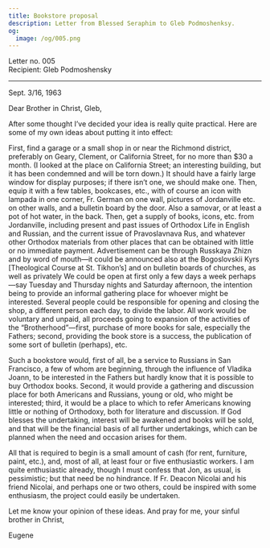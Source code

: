 ```yaml
---
title: Bookstore proposal
description: Letter from Blessed Seraphim to Gleb Podmoshenksy.
og:
  image: /og/005.png
---
```


<div style={{textAlign:'right', fontFamily:'monospace'}}>Letter no. 005</div>
<div style={{textAlign:'left', fontFamily:'monospace'}}>Recipient: Gleb Podmoshensky</div>

---

Sept. 3/16, 1963

Dear Brother in Christ, Gleb,

After some thought I’ve decided your idea is really quite practical. Here are some of my own ideas about putting it into effect:

First, find a garage or a small shop in or near the Richmond district, preferably on Geary, Clement, or California Street, for no more than $30 a month. (I looked at the place on California Street; an interesting building, but it has been condemned and will be torn down.) It should have a fairly large window for display purposes; if there isn’t one, we should make one. Then, equip it with a few tables, bookcases, etc., with of course an icon with lampada in one corner, Fr. German on one wall, pictures of Jordanville etc. on other walls, and a bulletin board by the door. Also a samovar, or at least a pot of hot water, in the back. Then, get a supply of books, icons, etc. from Jordanville, including present and past issues of Orthodox Life in English and Russian, and the current issue of Pravoslavnava Rus, and whatever other Orthodox materials from other places that can be obtained with little or no immediate payment. Advertisement can be through Russkaya Zhizn and by word of mouth—it could be announced also at the Bogoslovskii Kyrs [Theological Course at St. Tikhon’s] and on bulletin boards of churches, as well as privately We could be open at first only a few days a week perhaps—say Tuesday and Thursday nights and Saturday afternoon, the intention being to provide an informal gathering place for whoever might be interested. Several people could be responsible for opening and closing the shop, a different person each day, to divide the labor. All work would be voluntary and unpaid, all proceeds going to expansion of the activities of the “Brotherhood”—first, purchase of more books for sale, especially the Fathers; second, providing the book store is a success, the publication of some sort of bulletin (perhaps), etc.

Such a bookstore would, first of all, be a service to Russians in San Francisco, a few of whom are beginning, through the influence of Vladika Joann, to be interested in the Fathers but hardly know that it is possible to buy Orthodox books. Second, it would provide a gathering and discussion place for both Americans and Russians, young or old, who might be interested; third, it would be a place to which to refer Americans knowing little or nothing of Orthodoxy, both for literature and discussion. If God blesses the undertaking, interest will be awakened and books will be sold, and that will be the financial basis of all further undertakings, which can be planned when the need and occasion arises for them.

All that is required to begin is a small amount of cash (for rent, furniture, paint, etc.), and, most of all, at least four or five enthusiastic workers. I am quite enthusiastic already, though I must confess that Jon, as usual, is pessimistic; but that need be no hindrance. If Fr. Deacon Nicolai and his friend Nicolai, and perhaps one or two others, could be inspired with some enthusiasm, the project could easily be undertaken.

Let me know your opinion of these ideas. And pray for me, your sinful brother in Christ,

Eugene